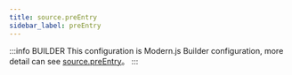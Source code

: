 ```yaml
---
title: source.preEntry
sidebar_label: preEntry
---
```


:::info BUILDER
This configuration is Modern.js Builder configuration, more detail can see [source.preEntry](https://modernjs.dev/builder/en/api/config-source.html#source-preentry)。
:::


<Main />
